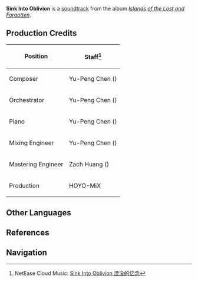 {{Soundtrack Infobox
|title          =
|image          = Islands of the Lost and Forgotten.png
|album          = Islands of the Lost and Forgotten
|disc           = 2
|number         = 32
|featured       =
|featured2      =
|featured3      =
|featured_disc  =
|featured_disc2 =
|featured_disc3 =
|youtube_id     = VIk4WOKFu0A
|youtube_time   = 1
|spotify_id     = 1dkP6DKmn1cAhveT7kMvXU
|played_in      = Enkanomiya; The Serpent's Bowels
|during         = [[The Serpent's Bowels]], [[Enkanomiya]]
|domain         =
|previous       = Pathway to the Hidden Isles
|next           = The Abysmal Region
}}
{{Description|In the abyss of the white night, my homeland slumbers.|[https://twitter.com/GenshinImpact/status/1514815781057404938 Twitter]}}
'''Sink Into Oblivion''' is a [[soundtrack]] from the album ''[[Islands of the Lost and Forgotten]]''.

==Production Credits==
{| class="wikitable" style="text-align:left; height:0.5em"
! Position
! Staff<ref>NetEase Cloud Music: [https://music.163.com/#/song?id=1937114366 Sink Into Oblivion 湮没的忆念]</ref>
|-
! Composer
| Yu-Peng Chen ({{zh|陈致逸}})
|-
! Orchestrator
| Yu-Peng Chen ({{zh|陈致逸}})
|-
! Piano
| Yu-Peng Chen ({{zh|陈致逸}})
|-
! Mixing Engineer
| Yu-Peng Chen ({{zh|陈致逸}})
|-
! Mastering Engineer
| Zach Huang ({{zh|黄巍}})
|-
! Production
| HOYO-MiX
|}
<!--
==Videos==
<gallery>
</gallery>

==Trivia==
-->
==Other Languages==
{{Other Languages
|en      = Sink Into Oblivion
|zhs     = 湮没的忆念
|zhs_rm  = Yānmò de Yìniàn
|zhs_tl  = Faded Mamories
|ja      = 消滅した記憶
|ja_rm   = Shoumetsu Shita Kioku
|ja_tl   = Extinguished Memories
|tr      = 
|it      = 
}}

==References==
{{Reflist}}

==Navigation==
{{Soundtrack Navbox|Islands of the Lost and Forgotten}}